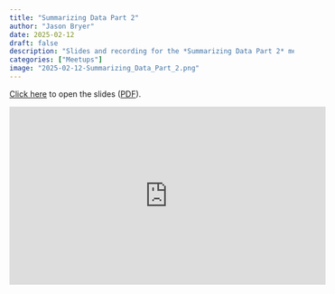 ```yaml
---
title: "Summarizing Data Part 2"
author: "Jason Bryer"
date: 2025-02-12
draft: false
description: "Slides and recording for the *Summarizing Data Part 2* meetup."
categories: ["Meetups"]
image: "2025-02-12-Summarizing_Data_Part_2.png"
---
```



[Click here](/slides/02-Summarizing_Data2.html#1) to open the slides ([PDF](/slides/02-Summarizing_Data2.pdf)).

<iframe width="560" height="315" src="https://www.youtube.com/embed/T3HVjWD6bjo" title="YouTube video player" frameborder="0" allow="accelerometer; autoplay; clipboard-write; encrypted-media; gyroscope; picture-in-picture" allowfullscreen></iframe>



